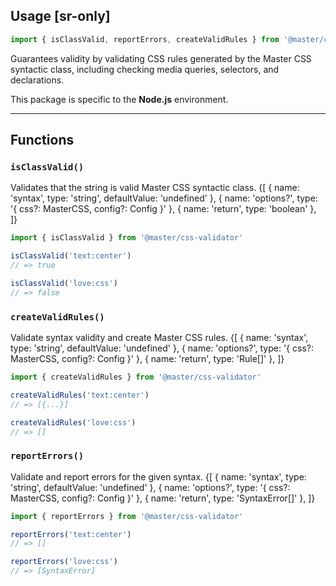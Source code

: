 ## Usage [sr-only]

```js
import { isClassValid, reportErrors, createValidRules } from '@master/css-validator'
```
Guarantees validity by validating CSS rules generated by the Master CSS syntactic class, including checking media queries, selectors, and declarations.

This package is specific to the **Node.js** environment.

---

## Functions
### `isClassValid()`
Validates that the string is valid Master CSS syntactic class.
<DocFn>
    {[
        { name: 'syntax', type: 'string', defaultValue: 'undefined' },
        { name: 'options?', type: '{ css?: MasterCSS, config?: Config }' },
        { name: 'return', type: 'boolean' },
    ]}
</DocFn>
```ts
import { isClassValid } from '@master/css-validator'

isClassValid('text:center')
// => true

isClassValid('love:css')
// => false
```

### `createValidRules()`
Validate syntax validity and create Master CSS rules.
<DocFn>
    {[
        { name: 'syntax', type: 'string', defaultValue: 'undefined' },
        { name: 'options?', type: '{ css?: MasterCSS, config?: Config }' },
        { name: 'return', type: 'Rule[]' },
    ]}
</DocFn>
```ts
import { createValidRules } from '@master/css-validator'

createValidRules('text:center')
// => [{...}]

createValidRules('love:css')
// => []
```

### `reportErrors()`
Validate and report errors for the given syntax.
<DocFn>
    {[
        { name: 'syntax', type: 'string', defaultValue: 'undefined' },
        { name: 'options?', type: '{ css?: MasterCSS, config?: Config }' },
        { name: 'return', type: 'SyntaxError[]' },
    ]}
</DocFn>
```ts
import { reportErrors } from '@master/css-validator'

reportErrors('text:center')
// => []

reportErrors('love:css')
// => [SyntaxError]
```